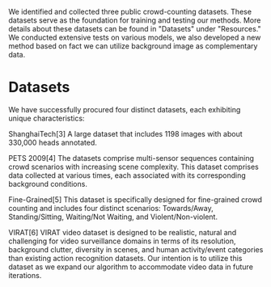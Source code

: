 We identified and collected three public crowd-counting datasets.
These datasets serve as the foundation for training and testing our methods.
More details about these datasets can be found in "Datasets" under "Resources."
We conducted extensive tests on various models, we also developed a new method based
on fact we can utilize background image as complementary data.

# Datasets  
We have successfully procured four distinct datasets, each exhibiting unique characteristics:  

ShanghaiTech[3]  A large dataset that includes 1198 images with about 330,000 heads annotated.  

PETS 2009[4]  The datasets comprise multi-sensor sequences containing crowd scenarios with increasing scene complexity. 
This dataset comprises data collected at various times, each associated with its corresponding background conditions.  

Fine-Grained[5]  This dataset is specifically designed for fine-grained crowd counting and includes four distinct scenarios:
Towards/Away, Standing/Sitting, Waiting/Not Waiting, and Violent/Non-violent.

VIRAT[6]  VIRAT video dataset is designed to be realistic, natural and challenging for video surveillance domains 
in terms of its resolution, background clutter, diversity in scenes, and human activity/event categories than existing 
action recognition datasets. Our intention is to utilize this dataset as we expand our algorithm to accommodate video data in future iterations.